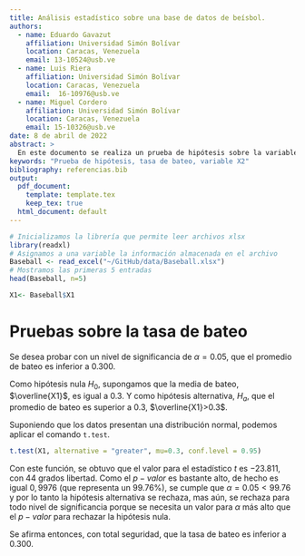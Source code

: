 ```yaml
---
title: Análisis estadístico sobre una base de datos de beísbol.
authors:
  - name: Eduardo Gavazut
    affiliation: Universidad Simón Bolívar
    location: Caracas, Venezuela
    email: 13-10524@usb.ve
  - name: Luis Riera
    affiliation: Universidad Simón Bolívar
    location: Caracas, Venezuela
    email:  16-10976@usb.ve
  - name: Miguel Cordero
    affiliation: Universidad Simón Bolívar
    location: Caracas, Venezuela
    email: 15-10326@usb.ve
date: 8 de abril de 2022
abstract: >
  En este documento se realiza un prueba de hipótesis sobre la variable X2 o tasa de bateo para determinar si el promedio es menor que 0.3 .
keywords: "Prueba de hipótesis, tasa de bateo, variable X2"
bibliography: referencias.bib
output: 
  pdf_document:
    template: template.tex
    keep_tex: true
  html_document: default
---
```


```r
# Inicializamos la librería que permite leer archivos xlsx
library(readxl)
# Asignamos a una variable la información almacenada en el archivo
Baseball <- read_excel("~/GitHub/data/Baseball.xlsx")
# Mostramos las primeras 5 entradas
head(Baseball, n=5)
```

```r
X1<- Baseball$X1
```

# Pruebas sobre la tasa de bateo

Se desea probar con un nivel de significancia de $\alpha=0.05$, que el promedio de bateo es inferior a $0.300$. 

Como hipótesis nula $H_{0}$, supongamos que la media de bateo, $\overline{X1}$, es igual a $0.3$. Y como hipótesis alternativa, $H_{a}$, que el promedio de bateo es superior a $0.3$, $\overline{X1}>0.3$. 

Suponiendo que los datos presentan una distribución normal, podemos aplicar el comando `t.test`.

```r
t.test(X1, alternative = "greater", mu=0.3, conf.level = 0.95)
```
Con este función, se obtuvo que el valor para el estadístico $t$ es $-23.811$, con $44$ grados libertad. Como el $p-valor$ es bastante alto, de hecho es igual $0,9976$ (que representa un $99.76\%$), se cumple que $\alpha=0.05<99.76$ y por lo tanto la hipótesis alternativa se rechaza, mas aún, se rechaza para todo nivel de significancia porque se necesita un valor para $\alpha$ más alto que el $p-valor$ para rechazar la hipótesis nula.

Se afirma entonces, con total seguridad, que la tasa de bateo es inferior a $0.300$. 









